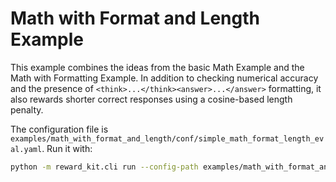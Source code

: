 # Math with Format and Length Example

This example combines the ideas from the basic Math Example and the Math with Formatting
Example. In addition to checking numerical accuracy and the presence of
`<think>...</think><answer>...</answer>` formatting, it also rewards shorter correct
responses using a cosine-based length penalty.

The configuration file is `examples/math_with_format_and_length/conf/simple_math_format_length_eval.yaml`.
Run it with:
```bash
python -m reward_kit.cli run --config-path examples/math_with_format_and_length/conf --config-name simple_math_format_length_eval
```

